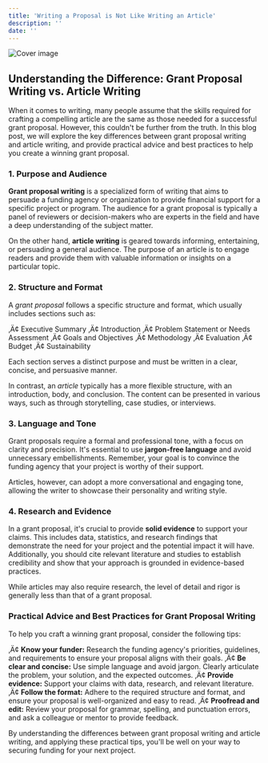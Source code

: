```yaml
---
title: 'Writing a Proposal is Not Like Writing an Article'
description: ''
date: ''
---
```

![Cover image](//904133d31006c5cfee432029d4ab4b31.cdn.bubble.io/f1683611533780x722356974559981100/jan-kopriva-IeRgPDoPpzU-unsplash.jpg)

## Understanding the Difference: Grant Proposal Writing vs. Article Writing

 When it comes to writing, many people assume that the skills required for crafting a compelling article are the same as those needed for a successful grant proposal. However, this couldn't be further from the truth. In this blog post, we will explore the key differences between grant proposal writing and article writing, and provide practical advice and best practices to help you create a winning grant proposal.

### 1. Purpose and Audience

 **Grant proposal writing** is a specialized form of writing that aims to persuade a funding agency or organization to provide financial support for a specific project or program. The audience for a grant proposal is typically a panel of reviewers or decision-makers who are experts in the field and have a deep understanding of the subject matter.
 
 On the other hand, **article writing** is geared towards informing, entertaining, or persuading a general audience. The purpose of an article is to engage readers and provide them with valuable information or insights on a particular topic.

### 2. Structure and Format

 A *grant proposal* follows a specific structure and format, which usually includes sections such as:
 
 ‚Ä¢ Executive Summary
 ‚Ä¢ Introduction
 ‚Ä¢ Problem Statement or Needs Assessment
 ‚Ä¢ Goals and Objectives
 ‚Ä¢ Methodology
 ‚Ä¢ Evaluation
 ‚Ä¢ Budget
 ‚Ä¢ Sustainability
 
 Each section serves a distinct purpose and must be written in a clear, concise, and persuasive manner.
 
 In contrast, an *article* typically has a more flexible structure, with an introduction, body, and conclusion. The content can be presented in various ways, such as through storytelling, case studies, or interviews.

### 3. Language and Tone

 Grant proposals require a formal and professional tone, with a focus on clarity and precision. It's essential to use **jargon-free language** and avoid unnecessary embellishments. Remember, your goal is to convince the funding agency that your project is worthy of their support.
 
 Articles, however, can adopt a more conversational and engaging tone, allowing the writer to showcase their personality and writing style.

### 4. Research and Evidence

 In a grant proposal, it's crucial to provide **solid evidence** to support your claims. This includes data, statistics, and research findings that demonstrate the need for your project and the potential impact it will have. Additionally, you should cite relevant literature and studies to establish credibility and show that your approach is grounded in evidence-based practices.
 
 While articles may also require research, the level of detail and rigor is generally less than that of a grant proposal.

### Practical Advice and Best Practices for Grant Proposal Writing

 To help you craft a winning grant proposal, consider the following tips:
 
 ‚Ä¢ **Know your funder:** Research the funding agency's priorities, guidelines, and requirements to ensure your proposal aligns with their goals.
 ‚Ä¢ **Be clear and concise:** Use simple language and avoid jargon. Clearly articulate the problem, your solution, and the expected outcomes.
 ‚Ä¢ **Provide evidence:** Support your claims with data, research, and relevant literature.
 ‚Ä¢ **Follow the format:** Adhere to the required structure and format, and ensure your proposal is well-organized and easy to read.
 ‚Ä¢ **Proofread and edit:** Review your proposal for grammar, spelling, and punctuation errors, and ask a colleague or mentor to provide feedback.
 
 By understanding the differences between grant proposal writing and article writing, and applying these practical tips, you'll be well on your way to securing funding for your next project.

